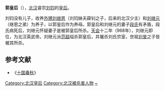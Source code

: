 '''郭皇后'''（{{bd|10世纪|？|968年||catIdx=G郭}}），[[北汉|北汉]]睿宗[[刘钧_(北汉)|刘钧]]的[[皇后|皇后]]。

刘钧没有儿子，收养[[外甥|外甥]][[刘继恩|刘继恩]]（刘钧妹夫薛钊之子，后来的北汉少主）和[[刘继元|刘继元]]（继恩之弟）为养子，以郭皇后作为养母。郭皇后和刘继元的妻子[[段皇后_(劉繼元)|段氏]]有矛盾，段氏病死后，刘继元怀疑妻子是被郭皇后所杀。[[天会_(刘钧)|天会]]十二年（968年），刘继元即位，为北汉英武帝。刘继元派[[范超|范超]]缢杀郭皇后，并屠杀刘氏宗室，世祖[[刘旻|刘旻]]之子皆被其所杀。

==参考文献==
*《[[十国春秋|十国春秋]]》

{{start box}} 
{{s-before|[[北汉世祖皇后|刘旻皇后]]}} 
{{s-title|[[:Category:北汉皇后|北汉皇后]]|？—968年}} 
{{s-after|[[马皇后_(北汉)|马皇后]]}} 
{{end box}}

{{十國皇后}}
[[Category:北汉皇后|Category:北汉皇后]]
[[Category:北汉被杀害人物|Category:北汉被杀害人物]]
[[Category:郭姓|~]]